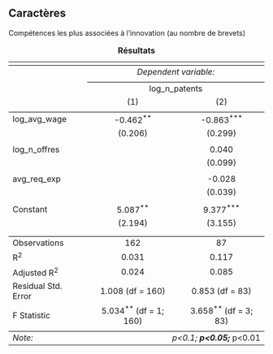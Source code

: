<div class="graph-section">
  <h2>Caractères </h2>
  <p>Compétences les plus associées à l'innovation (au nombre de brevets)</p>

<table style="text-align:center"><caption><strong>Résultats</strong></caption>
<tr><td colspan="3" style="border-bottom: 1px solid black"></td></tr><tr><td style="text-align:left"></td><td colspan="2"><em>Dependent variable:</em></td></tr>
<tr><td></td><td colspan="2" style="border-bottom: 1px solid black"></td></tr>
<tr><td style="text-align:left"></td><td colspan="2">log_n_patents</td></tr>
<tr><td style="text-align:left"></td><td>(1)</td><td>(2)</td></tr>
<tr><td colspan="3" style="border-bottom: 1px solid black"></td></tr><tr><td style="text-align:left">log_avg_wage</td><td>-0.462<sup>**</sup></td><td>-0.863<sup>***</sup></td></tr>
<tr><td style="text-align:left"></td><td>(0.206)</td><td>(0.299)</td></tr>
<tr><td style="text-align:left"></td><td></td><td></td></tr>
<tr><td style="text-align:left">log_n_offres</td><td></td><td>0.040</td></tr>
<tr><td style="text-align:left"></td><td></td><td>(0.099)</td></tr>
<tr><td style="text-align:left"></td><td></td><td></td></tr>
<tr><td style="text-align:left">avg_req_exp</td><td></td><td>-0.028</td></tr>
<tr><td style="text-align:left"></td><td></td><td>(0.039)</td></tr>
<tr><td style="text-align:left"></td><td></td><td></td></tr>
<tr><td style="text-align:left">Constant</td><td>5.087<sup>**</sup></td><td>9.377<sup>***</sup></td></tr>
<tr><td style="text-align:left"></td><td>(2.194)</td><td>(3.155)</td></tr>
<tr><td style="text-align:left"></td><td></td><td></td></tr>
<tr><td colspan="3" style="border-bottom: 1px solid black"></td></tr><tr><td style="text-align:left">Observations</td><td>162</td><td>87</td></tr>
<tr><td style="text-align:left">R<sup>2</sup></td><td>0.031</td><td>0.117</td></tr>
<tr><td style="text-align:left">Adjusted R<sup>2</sup></td><td>0.024</td><td>0.085</td></tr>
<tr><td style="text-align:left">Residual Std. Error</td><td>1.008 (df = 160)</td><td>0.853 (df = 83)</td></tr>
<tr><td style="text-align:left">F Statistic</td><td>5.034<sup>**</sup> (df = 1; 160)</td><td>3.658<sup>**</sup> (df = 3; 83)</td></tr>
<tr><td colspan="3" style="border-bottom: 1px solid black"></td></tr><tr><td style="text-align:left"><em>Note:</em></td><td colspan="2" style="text-align:right"><sup>*</sup>p<0.1; <sup>**</sup>p<0.05; <sup>***</sup>p<0.01</td></tr>
</table>

</div>